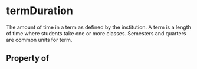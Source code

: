   

# termDuration

The amount of time in a term as defined by the institution. A term is a length of time where students take one or more classes. Semesters and quarters are common units for term.

## Property of



